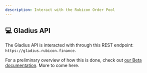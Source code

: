 ```yaml
---
description: Interact with the Rubicon Order Pool
---
```


## 💻 Gladius API

The Gladius API is interacted with through this REST endpoint: `https://gladius.rubicon.finance`.

For a preliminary overview of how this is done, check out [our Beta documentation]("https://rubicondefi.notion.site/Rubicon-Gladius-Integration-Guide-ee55cbe3ccdf4b88a6780d8ef090599f). More to come here.